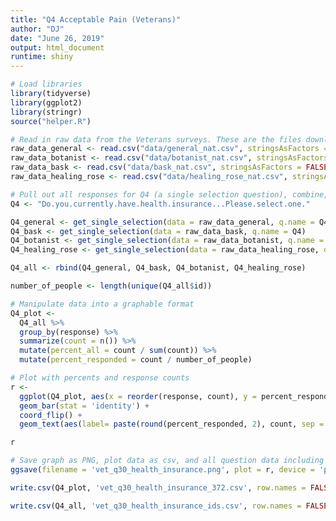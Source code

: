 ```yaml
---
title: "Q4 Acceptable Pain (Veterans)"
author: "DJ"
date: "June 26, 2019"
output: html_document
runtime: shiny
---
```


```r
# Load libraries
library(tidyverse)
library(ggplot2)
library(stringr)
source("helper.R")
```

```r
# Read in raw data from the Veterans surveys. These are the files downloaded from survey monkey saved as a .csv
raw_data_general <- read.csv("data/general_nat.csv", stringsAsFactors = FALSE)
raw_data_botanist <- read.csv("data/botanist_nat.csv", stringsAsFactors = FALSE)
raw_data_bask <- read.csv("data/bask_nat.csv", stringsAsFactors = FALSE)
raw_data_healing_rose <- read.csv("data/healing_rose_nat.csv", stringsAsFactors = FALSE)
```

```r
# Pull out all responses for Q4 (a single selection question), combine, then determine 'question n'
Q4 <- "Do.you.currently.have.health.insurance...Please.select.one."

Q4_general <- get_single_selection(data = raw_data_general, q.name = Q4)
Q4_bask <- get_single_selection(data = raw_data_bask, q.name = Q4)
Q4_botanist <- get_single_selection(data = raw_data_botanist, q.name = Q4)
Q4_healing_rose <- get_single_selection(data = raw_data_healing_rose, q.name = Q4)

Q4_all <- rbind(Q4_general, Q4_bask, Q4_botanist, Q4_healing_rose)

number_of_people <- length(unique(Q4_all$id))
```

```r
# Manipulate data into a graphable format
Q4_plot <- 
  Q4_all %>%
  group_by(response) %>%
  summarize(count = n()) %>%
  mutate(percent_all = count / sum(count)) %>%
  mutate(percent_responded = count / number_of_people)
```

```r
# Plot with percents and response counts
r <- 
  ggplot(Q4_plot, aes(x = reorder(response, count), y = percent_responded)) +
  geom_bar(stat = 'identity') +
  coord_flip() +
  geom_text(aes(label= paste(round(percent_responded, 2), count, sep = "***")))

r
```

```r
# Save graph as PNG, plot data as csv, and all question data including response IDs as csv (save question n and N at end of plot file as "_x.x")
ggsave(filename = 'vet_q30_health_insurance.png', plot = r, device = 'png')

write.csv(Q4_plot, 'vet_q30_health_insurance_372.csv', row.names = FALSE)

write.csv(Q4_all, 'vet_q30_health_insurance_ids.csv', row.names = FALSE)
```